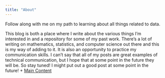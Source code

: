 ```yaml
---
title: "About"
---
```


Follow along with me on my path to learning about all things related to data. 

This blog is both a place where I write about the various things I'm interested in and a repository for some of my past work. There's a lot of writing on mathematics, statistics, and computer science out there and this is my way of adding to it. It is also an opportunity to practice my communication skills. I can't say that all of my posts are great examples of technical communication, but I hope that at some point in the future they will be. So stay tuned! I might put out a good post at some point in the future!
<!---
Data is everywhere, but it seems to me that there is a distinct lack of material that clearly explains how it can be used effectively. My goal for this blog is create a series of tutorials to help those interested in statistics, mathematics, data science, and computer science better understand how we can harness data for good. 

Hopefully this blog will blossom into something more engaging than just a bunch of R and Python cookbooks, but to be honest I'm not quite sure what this blog is going to become. 

+ [Recent Posts](content.html)
-->
+ [Main Content](index.html)